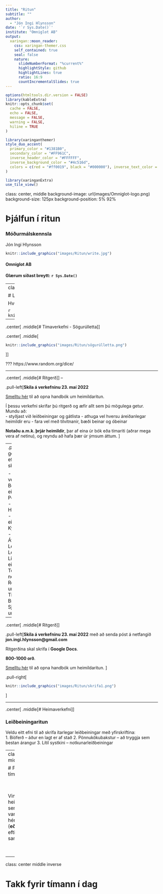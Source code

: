 ```yaml
---
title: "Ritun"
subtitle: ""  
author: 
  - "Jón Ingi Hlynsson"
date: '`r Sys.Date()`'
institute: "Omniglot AB"
output:
  xaringan::moon_reader:
    css: xaringan-themer.css
    self_contained: true
    seal: false
    nature:
      slideNumberFormat: "%current%"
      highlightStyle: github
      highlightLines: true
      ratio: 16:9
      countIncrementalSlides: true
---
```


```r
options(htmltools.dir.version = FALSE)
library(kableExtra)
knitr::opts_chunk$set(
  cache = FALSE,
  echo = FALSE,
  message = FALSE, 
  warning = FALSE,
  hiline = TRUE
)
```

```r
library(xaringanthemer)
style_duo_accent(
  primary_color = "#1381B0",
  secondary_color = "#FF961C",
  inverse_header_color = "#FFFFFF",
  inverse_background_color = "#4c516d", 
  colors = c(red = "#ff0019", black = "#000000"), inverse_text_color = "#FFFFFF"
)

library(xaringanExtra)
use_tile_view()
```

class: center, middle
background-image: url(images/Omniglot-logo.png)
background-size: 125px
background-position: 5% 92%

# Þjálfun í ritun 


### Móðurmálskennsla


Jón Ingi Hlynsson

```r
knitr::include_graphics("images/Ritun/write.jpg")
```


#### Omniglot AB 

#### Glærum síðast breytt: `r Sys.Date()`


---
class: center, middle


# Litaþraut í upphafi tímans

Hvernig eru X-in á litin?  
En orðin?

```r
knitr::include_graphics("images/stroophrif.png")
```


---


.center[
.middle[# Tímaverkefni - Sögurúlletta]
]

.center[
.middle[
```r
knitr::include_graphics("images/Ritun/sögurúlletta.png")
```
]]

???
https://www.random.org/dice/

---

.center[
.middle[# Ritgerð]
]
--

.pull-left[**Skila á verkefninu 23. maí 2022**


[Smelltu hér](https://vefir.mms.is/flettibaekur/namsefni/heimir/files/assets/common/downloads/publication.pdf) til að opna handbók um heimildaritun.


Í þessu verkefni skrifar þú ritgerð og æfir allt sem þú mögulega getur. Mundu að:  
- styðjast við leiðbeiningar og gátlista
- athuga vel hversu áreiðanlegar heimildir eru
- fara vel með tilvitnanir, bæði beinar og óbeinar  

**Notaðu a.m.k. þrjár heimildir**, þar af eina úr bók eða tímariti (aðrar mega vera af netinu), og reyndu að hafa þær úr ýmsum áttum.
]

--
.pull-right[Þú getur valið þér efni hér til að skrifa um:

- Sjö undur veraldar
- Borg/land að eigin vali
- Persónuleikinn
- Hönnun/Tíska
- Íþrótt að eigin vali
- Kynjajafnrétti
- Kjarnorka
- Átröskun
- Leiklist
- Lesblinda
- Listamaður að eigin vali
- Tölvufíkn og netfíkn
- Réttindi unglinga
- Tilfinningar
- Bílar
- Sjálfsmynd unglinga
]
---

.center[
.middle[# Ritgerð]
]

.pull-left[**Skila á verkefninu 23. maí 2022** með að senda póst á netfangið **jon.ingi.hlynsson@gmail.com**

Ritgerðina skal skrifa í **Google Docs**.

**800-1000 orð**.

[Smelltu hér](https://vefir.mms.is/flettibaekur/namsefni/heimir/files/assets/common/downloads/publication.pdf) til að opna handbók um heimildaritun.
]

.pull-right[
```r
knitr::include_graphics("images/Ritun/skrifa1.png")
```

]


---


.center[
.middle[# Heimaverkefni]
]


### **Leiðbeiningaritun**  

Veldu eitt efni til að skrifa ítarlegar leiðbeiningar með yfirskriftina:  
1. Bíóferð – áður en lagt er af stað
2. Pönnukökubakstur – að tryggja sem bestan árangur
3. Lítil systkini – notkunarleiðbeiningar



---
class: center middle

# Fyrir næsta tíma

  <br>
  <br>
  
Vinna heimaverkefnið sem útlistað var á glærunni hér á undan (**eða** í ritgerð eftir samkomulagi)

  <br>
  <br>
  

---
class: center middle inverse


# Takk fyrir tímann í dag